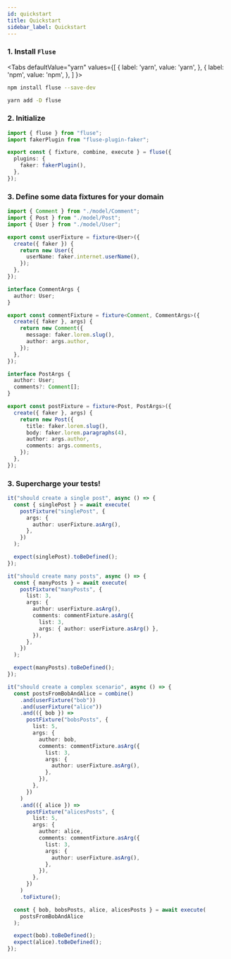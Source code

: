 ```yaml
---
id: quickstart
title: Quickstart
sidebar_label: Quickstart
---
```



### 1. Install `Fluse`

<Tabs
  defaultValue="yarn"
  values={[
    { label: 'yarn', value: 'yarn', },
    { label: 'npm', value: 'npm', },
  ]
}>


<TabItem value="npm">


```bash
npm install fluse --save-dev
```

</TabItem>
<TabItem value="yarn">


```bash
yarn add -D fluse
```

</TabItem>


</Tabs>


### 2. Initialize

```typescript
import { fluse } from "fluse";
import fakerPlugin from "fluse-plugin-faker";

export const { fixture, combine, execute } = fluse({
  plugins: {
    faker: fakerPlugin(),
  },
});
```

### 3. Define some data fixtures for your domain

```typescript
import { Comment } from "./model/Comment";
import { Post } from "./model/Post";
import { User } from "./model/User";

export const userFixture = fixture<User>({
  create({ faker }) {
    return new User({
      userName: faker.internet.userName(),
    });
  },
});

interface CommentArgs {
  author: User;
}

export const commentFixture = fixture<Comment, CommentArgs>({
  create({ faker }, args) {
    return new Comment({
      message: faker.lorem.slug(),
      author: args.author,
    });
  },
});

interface PostArgs {
  author: User;
  comments?: Comment[];
}

export const postFixture = fixture<Post, PostArgs>({
  create({ faker }, args) {
    return new Post({
      title: faker.lorem.slug(),
      body: faker.lorem.paragraphs(4),
      author: args.author,
      comments: args.comments,
    });
  },
});
```

### 3. Supercharge your tests!

```typescript
it("should create a single post", async () => {
  const { singlePost } = await execute(
    postFixture("singlePost", {
      args: {
        author: userFixture.asArg(),
      },
    })
  );

  expect(singlePost).toBeDefined();
});

it("should create many posts", async () => {
  const { manyPosts } = await execute(
    postFixture("manyPosts", {
      list: 3,
      args: {
        author: userFixture.asArg(),
        comments: commentFixture.asArg({
          list: 3,
          args: { author: userFixture.asArg() },
        }),
      },
    })
  );

  expect(manyPosts).toBeDefined();
});

it("should create a complex scenario", async () => {
  const postsFromBobAndAlice = combine()
    .and(userFixture("bob"))
    .and(userFixture("alice"))
    .and(({ bob }) =>
      postFixture("bobsPosts", {
        list: 5,
        args: {
          author: bob,
          comments: commentFixture.asArg({
            list: 3,
            args: {
              author: userFixture.asArg(),
            },
          }),
        },
      })
    )
    .and(({ alice }) =>
      postFixture("alicesPosts", {
        list: 5,
        args: {
          author: alice,
          comments: commentFixture.asArg({
            list: 3,
            args: {
              author: userFixture.asArg(),
            },
          }),
        },
      })
    )
    .toFixture();

  const { bob, bobsPosts, alice, alicesPosts } = await execute(
    postsFromBobAndAlice
  );

  expect(bob).toBeDefined();
  expect(alice).toBeDefined();
});
```
